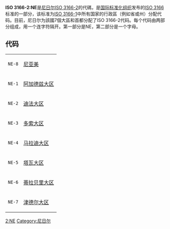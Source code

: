 {{Unreferenced|time=2021-11-15T04:18:46+00:00}}
'''ISO 3166-2:NE'''是[[尼日尔|尼日尔]][[ISO_3166-2|ISO 3166-2]]的代碼，是[[国际标准化组织|国际标准化组织]]发布的[[ISO_3166|ISO 3166]]标准的一部分，该标准为[[ISO_3166-1|ISO 3166-1]]中所有国家的行政區（例如省或州）分配代码。目前，尼日尔为該國7個大區和首都分配了ISO 3166-2代码。每个代码由两部分组成，用一个连字符隔开。第一部分是NE，第二部分是一个字母。
== 代码 ==
{|
|<code>NE-8</code>
|[[尼亚美|尼亚美]]
|-
|<code>NE-1</code>
|[[阿加德兹大区|阿加德兹大区]]
|-
|<code>NE-2</code>
|[[迪法大区|迪法大区]]
|-
|<code>NE-3</code>
|[[多索大区|多索大区]]
|-
|<code>NE-4</code>
|[[马拉迪大区|马拉迪大区]]
|-
|<code>NE-5</code>
|[[塔瓦大区|塔瓦大区]]
|-
|<code>NE-6</code>
|[[蒂拉贝里大区|蒂拉贝里大区]]
|-
|<code>NE-7</code>
|[[津德尔大区|津德尔大区]]
|}
{{ISO 3166}}
[[Category:ISO_3166|2:NE]]
[[Category:尼日尔|Category:尼日尔]]